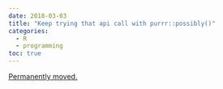 ```yaml
---
date: 2018-03-03
title: "Keep trying that api call with purrr::possibly()"
categories:
  - R
  - programming
toc: true
---
```


[Permanently moved.](../../posts/2018-03-12-keep_trying.qmd)
